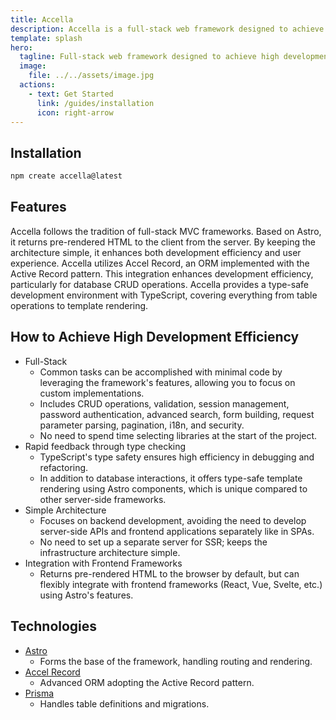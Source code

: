 ```yaml
---
title: Accella
description: Accella is a full-stack web framework designed to achieve high development efficiency with rich features and strong type safety.
template: splash
hero:
  tagline: Full-stack web framework designed to achieve high development efficiency with rich features and strong type safety. It is particularly suitable for startups and small teams.
  image:
    file: ../../assets/image.jpg
  actions:
    - text: Get Started
      link: /guides/installation
      icon: right-arrow
---
```



## Installation

```bash
npm create accella@latest
```

## Features

<Card title="Server-First" icon="seti:csv">
  Accella follows the tradition of full-stack MVC frameworks. Based on Astro, it returns pre-rendered HTML to the client from the server. By keeping the architecture simple, it enhances both development efficiency and user experience.
</Card>
<Card title="ORM Integration" icon="seti:db">
  Accella utilizes Accel Record, an ORM implemented with the Active Record pattern. This integration enhances development efficiency, particularly for database CRUD operations.
</Card>
<Card title="Type Safety" icon="seti:tsconfig">
  Accella provides a type-safe development environment with TypeScript, covering everything from table operations to template rendering.
</Card>

## How to Achieve High Development Efficiency

- Full-Stack
  - Common tasks can be accomplished with minimal code by leveraging the framework's features, allowing you to focus on custom implementations.
  - Includes CRUD operations, validation, session management, password authentication, advanced search, form building, request parameter parsing, pagination, i18n, and security.
  - No need to spend time selecting libraries at the start of the project.
- Rapid feedback through type checking
  - TypeScript's type safety ensures high efficiency in debugging and refactoring.
  - In addition to database interactions, it offers type-safe template rendering using Astro components, which is unique compared to other server-side frameworks.
- Simple Architecture
  - Focuses on backend development, avoiding the need to develop server-side APIs and frontend applications separately like in SPAs.
  - No need to set up a separate server for SSR; keeps the infrastructure architecture simple.
- Integration with Frontend Frameworks
  - Returns pre-rendered HTML to the browser by default, but can flexibly integrate with frontend frameworks (React, Vue, Svelte, etc.) using Astro's features.

## Technologies

- [Astro](https://astro.build/)
  - Forms the base of the framework, handling routing and rendering.
- [Accel Record](https://github.com/koyopro/accella/blob/main/packages/accel-record/README.md)
  - Advanced ORM adopting the Active Record pattern.
- [Prisma](https://www.prisma.io/)
  - Handles table definitions and migrations.
